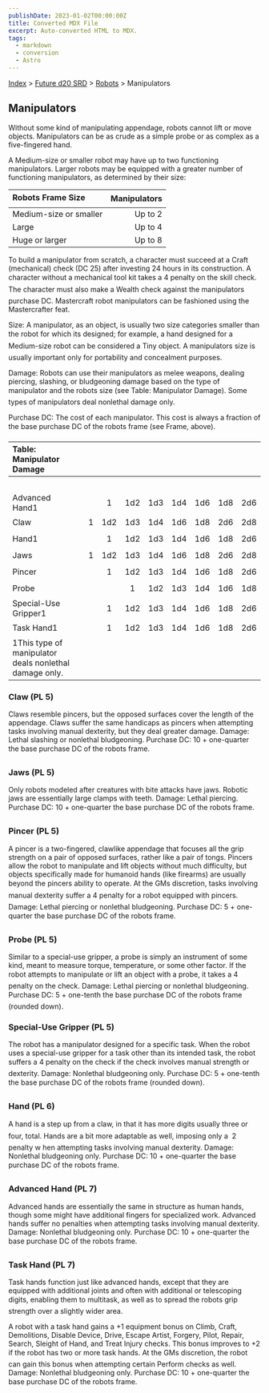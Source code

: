 ```yaml
---
publishDate: 2023-01-02T00:00:00Z
title: Converted MDX File
excerpt: Auto-converted HTML to MDX.
tags:
  - markdown
  - conversion
  - Astro
---
```


[Index](-index) > [Future d20 SRD](future-d20-srd-index) > [Robots](future-d20-srd-robots-index) > Manipulators

## Manipulators

Without some kind of manipulating appendage, robots cannot lift or move objects. Manipulators can be as crude as a simple probe or as complex as a five-fingered hand.

A Medium-size or smaller robot may have up to two functioning manipulators. Larger robots may be equipped with a greater number of functioning manipulators, as determined by their size:

| Robots Frame Size      | Manipulators |
| :--------------------- | -----------: |
| Medium-size or smaller |      Up to 2 |
| Large                  |      Up to 4 |
| Huge or larger         |      Up to 8 |

To build a manipulator from scratch, a character must succeed at a Craft (mechanical) check (DC 25) after investing 24 hours in its construction. A character without a mechanical tool kit takes a 4 penalty on the skill check. The character must also make a Wealth check against the manipulators purchase DC. Mastercraft robot manipulators can be fashioned using the Mastercrafter feat.

Size: A manipulator, as an object, is usually two size categories smaller than the robot for which its designed; for example, a hand designed for a Medium-size robot can be considered a Tiny object. A manipulators size is usually important only for portability and concealment purposes.

Damage: Robots can use their manipulators as melee weapons, dealing piercing, slashing, or bludgeoning damage based on the type of manipulator and the robots size (see Table: Manipulator Damage). Some types of manipulators deal nonlethal damage only.

Purchase DC: The cost of each manipulator. This cost is always a fraction of the base purchase DC of the robots frame (see Frame, above).

| Table: Manipulator Damage                              |     |     |     |     |     |     |     |     |     |
| :----------------------------------------------------- | :-: | :-: | :-: | :-: | :-: | :-: | :-: | :-: | --: |
|                                                        |     |     |     |     |     |     |     |     |     |
|                                                        |     |     |     |     |     |     |     |     |     |
|                                                        |     |     |     |     |     |     |     |     |     |
|                                                        |     |     |     |     |     |     |     |     |     |
|                                                        |     |     |     |     |     |     |     |     |     |
| Advanced Hand1                                         |     |     |  1  | 1d2 | 1d3 | 1d4 | 1d6 | 1d8 | 2d6 |
| Claw                                                   |     |  1  | 1d2 | 1d3 | 1d4 | 1d6 | 1d8 | 2d6 | 2d8 |
| Hand1                                                  |     |     |  1  | 1d2 | 1d3 | 1d4 | 1d6 | 1d8 | 2d6 |
| Jaws                                                   |     |  1  | 1d2 | 1d3 | 1d4 | 1d6 | 1d8 | 2d6 | 2d8 |
| Pincer                                                 |     |     |  1  | 1d2 | 1d3 | 1d4 | 1d6 | 1d8 | 2d6 |
| Probe                                                  |     |     |     |  1  | 1d2 | 1d3 | 1d4 | 1d6 | 1d8 |
| Special-Use Gripper1                                   |     |     |  1  | 1d2 | 1d3 | 1d4 | 1d6 | 1d8 | 2d6 |
| Task Hand1                                             |     |     |  1  | 1d2 | 1d3 | 1d4 | 1d6 | 1d8 | 2d6 |
| 1This type of manipulator deals nonlethal damage only. |     |     |     |     |     |     |     |     |     |

### Claw (PL 5)

Claws resemble pincers, but the opposed surfaces cover the length of the appendage. Claws suffer the same handicaps as pincers when attempting tasks involving manual dexterity, but they deal greater damage.
Damage: Lethal slashing or nonlethal bludgeoning.
Purchase DC: 10 + one-quarter the base purchase DC of the robots frame.

### Jaws (PL 5)

Only robots modeled after creatures with bite attacks have jaws. Robotic jaws are essentially large clamps with teeth.
Damage: Lethal piercing.
Purchase DC: 10 + one-quarter the base purchase DC of the robots frame.

### Pincer (PL 5)

A pincer is a two-fingered, clawlike appendage that focuses all the grip strength on a pair of opposed surfaces, rather like a pair of tongs. Pincers allow the robot to manipulate and lift objects without much difficulty, but objects specifically made for humanoid hands (like firearms) are usually beyond the pincers ability to operate. At the GMs discretion, tasks involving manual dexterity suffer a 4 penalty for a robot equipped with pincers.
Damage: Lethal piercing or nonlethal bludgeoning.
Purchase DC: 5 + one-quarter the base purchase DC of the robots frame.

### Probe (PL 5)

Similar to a special-use gripper, a probe is simply an instrument of some kind, meant to measure torque, temperature, or some other factor. If the robot attempts to manipulate or lift an object with a probe, it takes a 4 penalty on the check.
Damage: Lethal piercing or nonlethal bludgeoning.
Purchase DC: 5 + one-tenth the base purchase DC of the robots frame (rounded down).

### Special-Use Gripper (PL 5)

The robot has a manipulator designed for a specific task. When the robot uses a special-use gripper for a task other than its intended task, the robot suffers a 4 penalty on the check if the check involves manual strength or dexterity.
Damage: Nonlethal bludgeoning only.
Purchase DC: 5 + one-tenth the base purchase DC of the robots frame (rounded down).

### Hand (PL 6)

A hand is a step up from a claw, in that it has more digits usually three or four, total. Hands are a bit more adaptable as well, imposing only a  2 penalty w hen attempting tasks involving manual dexterity.
Damage: Nonlethal bludgeoning only.
Purchase DC: 10 + one-quarter the base purchase DC of the robots frame.

### Advanced Hand (PL 7)

Advanced hands are essentially the same in structure as human hands, though some might have additional fingers for specialized work. Advanced hands suffer no penalties when attempting tasks involving manual dexterity.
Damage: Nonlethal bludgeoning only.
Purchase DC: 10 + one-quarter the base purchase DC of the robots frame.

### Task Hand (PL 7)

Task hands function just like advanced hands, except that they are equipped with additional joints and often with additional or telescoping digits, enabling them to multitask, as well as to spread the robots grip strength over a slightly wider area.

A robot with a task hand gains a +1 equipment bonus on Climb, Craft, Demolitions, Disable Device, Drive, Escape Artist, Forgery, Pilot, Repair, Search, Sleight of Hand, and Treat Injury checks. This bonus improves to +2 if the robot has two or more task hands. At the GMs discretion, the robot can gain this bonus when attempting certain Perform checks as well.
Damage: Nonlethal bludgeoning only.
Purchase DC: 10 + one-quarter the base purchase DC of the robots frame.
